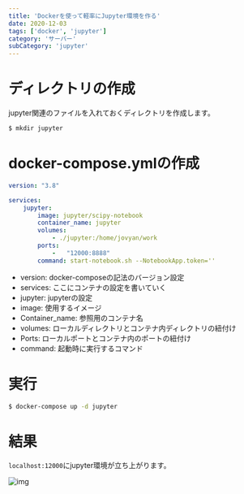 ```yaml
---
title: 'Dockerを使って軽率にJupyter環境を作る'
date: 2020-12-03
tags: ['docker', 'jupyter']
category: 'サーバー'
subCategory: 'jupyter'
---
```


# ディレクトリの作成

jupyter関連のファイルを入れておくディレクトリを作成します。

```zsh
$ mkdir jupyter
```

# docker-compose.ymlの作成

```yml
version: "3.8"

services:
	jupyter:
    	image: jupyter/scipy-notebook
        container_name: jupyter
        volumes:
            - ./jupyter:/home/jovyan/work
        ports:
            -   "12000:8888"
        command: start-notebook.sh --NotebookApp.token=''
```

- version: docker-composeの記法のバージョン設定
- services: ここにコンテナの設定を書いていく
- jupyter: jupyterの設定
- image: 使用するイメージ
- Container_name: 参照用のコンテナ名
- volumes: ローカルディレクトリとコンテナ内ディレクトリの紐付け
- Ports: ローカルポートとコンテナ内のポートの紐付け
- command: 起動時に実行するコマンド

# 実行

```zsh
$ docker-compose up -d jupyter
```

# 結果

`localhost:12000`にjupyter環境が立ち上がります。

![img](https://i.gyazo.com/d2112f8d907ca1901527d6db12029ad7.png)
